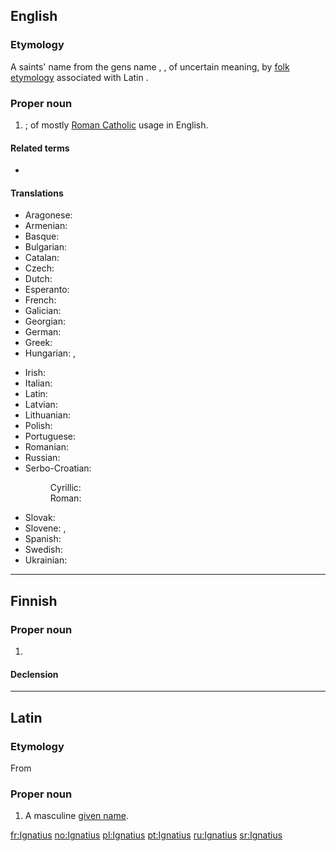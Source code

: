 ==English==

===Etymology===
A saints' name from the {{etyl|la|en}} gens name {{term|Ignatius|lang=la}}, {{term|Egnatius|lang=la}}, of uncertain meaning, by [[folk etymology]] associated with Latin {{term|ignis||fire|lang=la}}.

===Proper noun===
{{en-proper noun}}

# {{given name|male|from=Latin}}; of mostly [[Roman Catholic]] usage in English.

====Related terms====
* {{l|en|Ignaty}}

====Translations====
{{trans-top|male given name}}
* Aragonese: {{t|an|Inazio}}
* Armenian: {{t|hy|Իգնատիոս}}
* Basque: {{t+|eu|Inazio}}
* Bulgarian: {{t|bg|Игнатий|sc=Cyrl}}
* Catalan: {{t+|ca|Ignasi}}
* Czech: {{t|cs|Ignác}}
* Dutch: {{t|nl|Ignatius}}
* Esperanto: {{t|eo|Ignaco}}
* French: {{t+|fr|Ignace}}
* Galician: {{t+|gl|Ignacio}}
* Georgian: {{t|ka|ეგნატე}}
* German: {{t|de|Ignaz}}
* Greek: {{t+|el|Ιγνάτιος}}
* Hungarian: {{t+|hu|Ignác}}, {{t|hu|Ignae}}
{{trans-mid}}
* Irish: {{t|ga|Ignáit}}
* Italian: {{t+|it|Ignazio}}
* Latin: {{t|la|Ignatius}}
* Latvian: {{t|lv|Ignats|m}}
* Lithuanian: {{t|lt|Ignacas}}
* Polish: {{t+|pl|Ignacy}}
* Portuguese: {{t+|pt|Inácio}}
* Romanian: {{t|ro|Ignațiu}}
* Russian: {{t+|ru|Игна́тий}}
* Serbo-Croatian:
*: Cyrillic: {{t|sh|Игнац}}
*: Roman: {{t|sh|Ignacije}}
* Slovak: {{t|sk|Ignác}}
* Slovene: {{t|sl|Ignacij}}, {{t|sl|Ignae|m}}
* Spanish: {{t+|es|Ignacio}}
* Swedish: {{t|sv|Ignatius}}
* Ukrainian: {{t|uk|Ігнатій|sc=Cyrl}}
{{trans-bottom}}

----

==Finnish==

===Proper noun===
{{fi-proper noun}}

# {{surname|Finnish}}

====Declension====
{{fi-decl-vastaus|Ignatiu|a}}

----

==Latin==

===Etymology===
From {{etyl|grc|la}} {{term|Ἰγνάτιος|lang=grc}}

===Proper noun===
{{la-proper noun|Ignātius|Ignatii|Ignātiī|m|second}}

# A masculine [[given name]].

[[fr:Ignatius]]
[[no:Ignatius]]
[[pl:Ignatius]]
[[pt:Ignatius]]
[[ru:Ignatius]]
[[sr:Ignatius]]